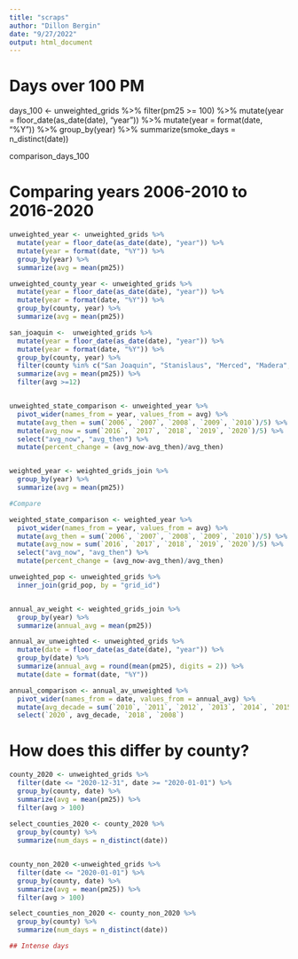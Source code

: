 ```yaml
---
title: "scraps"
author: "Dillon Bergin"
date: "9/27/2022"
output: html_document
---
```



# Days over 100 PM

days_100 <- unweighted_grids %>%
  filter(pm25 >= 100) %>% 
  mutate(year = floor_date(as_date(date), "year")) %>% 
  mutate(year = format(date, "%Y")) %>% 
  group_by(year) %>% 
  summarize(smoke_days = n_distinct(date))

comparison_days_100 

# Comparing years 2006-2010 to 2016-2020 

```r

unweighted_year <- unweighted_grids %>% 
  mutate(year = floor_date(as_date(date), "year")) %>% 
  mutate(year = format(date, "%Y")) %>% 
  group_by(year) %>% 
  summarize(avg = mean(pm25))

unweighted_county_year <- unweighted_grids %>% 
  mutate(year = floor_date(as_date(date), "year")) %>% 
  mutate(year = format(date, "%Y")) %>% 
  group_by(county, year) %>% 
  summarize(avg = mean(pm25))

san_joaquin <-  unweighted_grids %>% 
  mutate(year = floor_date(as_date(date), "year")) %>% 
  mutate(year = format(date, "%Y")) %>% 
  group_by(county, year) %>% 
  filter(county %in% c("San Joaquin", "Stanislaus", "Merced", "Madera", "Fresno", "Kings", "Tulare", "Kern")) %>% 
  summarize(avg = mean(pm25)) %>% 
  filter(avg >=12)


unweighted_state_comparison <- unweighted_year %>% 
  pivot_wider(names_from = year, values_from = avg) %>% 
  mutate(avg_then = sum(`2006`, `2007`, `2008`, `2009`, `2010`)/5) %>%  
  mutate(avg_now = sum(`2016`, `2017`, `2018`, `2019`, `2020`)/5) %>% 
  select("avg_now", "avg_then") %>% 
  mutate(percent_change = (avg_now-avg_then)/avg_then)


weighted_year <- weighted_grids_join %>% 
  group_by(year) %>% 
  summarize(avg = mean(pm25))

#Compare 

weighted_state_comparison <- weighted_year %>% 
  pivot_wider(names_from = year, values_from = avg) %>% 
  mutate(avg_then = sum(`2006`, `2007`, `2008`, `2009`, `2010`)/5) %>%  
  mutate(avg_now = sum(`2016`, `2017`, `2018`, `2019`, `2020`)/5) %>% 
  select("avg_now", "avg_then") %>% 
  mutate(percent_change = (avg_now-avg_then)/avg_then)

```





```r
unweighted_pop <- unweighted_grids %>% 
  inner_join(grid_pop, by = "grid_id")


annual_av_weight <- weighted_grids_join %>% 
  group_by(year) %>% 
  summarize(annual_avg = mean(pm25))

annual_av_unweighted <- unweighted_grids %>% 
  mutate(date = floor_date(as_date(date), "year")) %>% 
  group_by(date) %>% 
  summarize(annual_avg = round(mean(pm25), digits = 2)) %>% 
  mutate(date = format(date, "%Y"))

annual_comparison <- annual_av_unweighted %>% 
  pivot_wider(names_from = date, values_from = annual_avg) %>% 
  mutate(avg_decade = sum(`2010`, `2011`, `2012`, `2013`, `2014`, `2015`, `2016`, `2017`, `2018`, `2019`)/10) %>% 
  select(`2020`, avg_decade, `2018`, `2008`)
```

# How does this differ by county?
```r

county_2020 <- unweighted_grids %>%
  filter(date <= "2020-12-31", date >= "2020-01-01") %>% 
  group_by(county, date) %>%
  summarize(avg = mean(pm25)) %>% 
  filter(avg > 100)
 
select_counties_2020 <- county_2020 %>% 
  group_by(county) %>% 
  summarize(num_days = n_distinct(date))


county_non_2020 <-unweighted_grids %>%
  filter(date <= "2020-01-01") %>% 
  group_by(county, date) %>%
  summarize(avg = mean(pm25)) %>% 
  filter(avg > 100)

select_counties_non_2020 <- county_non_2020 %>% 
  group_by(county) %>% 
  summarize(num_days = n_distinct(date))

## Intense days 


```
